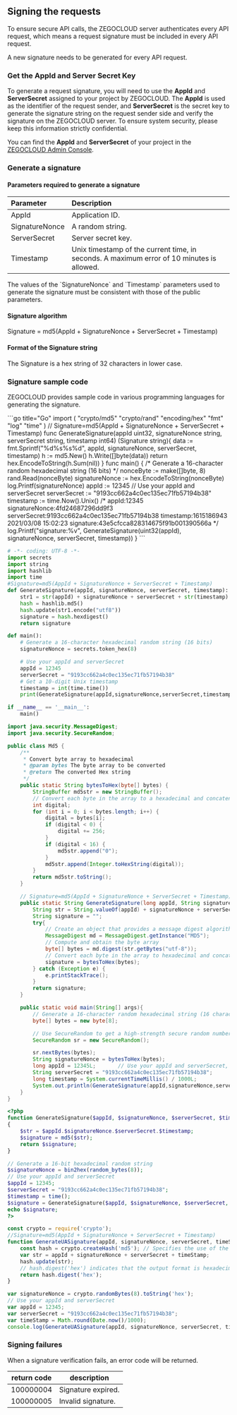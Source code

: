 ## Signing the requests


To ensure secure API calls, the ZEGOCLOUD server authenticates every API request, which means a request signature must be included in every API request.

<Warning title="Warning">
A new signature needs to be generated for every API request.  
</Warning>

### Get the AppId and Server Secret Key

To generate a request signature, you will need to use the **AppId** and **ServerSecret** assigned to your project by ZEGOCLOUD. The **AppId** is used as the identifier of the request sender, and **ServerSecret** is the secret key to generate the signature string on the request sender side and verify the signature on the ZEGOCLOUD server. To ensure system security, please keep this information strictly confidential.

You can find the **AppId** and **ServerSecret** of your project in the [ZEGOCLOUD Admin Console](https://console.zegocloud.com).

### Generate a signature

#### Parameters required to generate a signature

| Parameter | Description |
| :-- | :-- | 
| AppId | Application ID. |
| SignatureNonce | A random string. |
| ServerSecret | Server secret key. |
| Timestamp | Unix timestamp of the current time, in seconds. A maximum error of 10 minutes is allowed. |


<Note title="Note">
The values of the `SignatureNonce` and `Timestamp` parameters used to generate the signature must be consistent with those of the public parameters.
</Note>

#### Signature algorithm

Signature = md5(AppId + SignatureNonce + ServerSecret + Timestamp)

#### Format of the Signature string

The Signature is a hex string of 32 characters in lower case.


### Signature sample code

ZEGOCLOUD provides sample code in various programming languages for generating the signature.

<CodeGroup>
```go title="Go"
import (
   "crypto/md5"
   "crypto/rand"
   "encoding/hex"
   "fmt"
   "log"
   "time"
)
// Signature=md5(AppId + SignatureNonce + ServerSecret + Timestamp)
func GenerateSignature(appId uint32, signatureNonce string, serverSecret string, timestamp int64) (Signature string){
   data := fmt.Sprintf("%d%s%s%d", appId, signatureNonce, serverSecret, timestamp)
   h := md5.New()
   h.Write([]byte(data))
   return hex.EncodeToString(h.Sum(nil))
}
func main() {
   /* Generate a 16-character random hexadecimal string (16 bits) */
   nonceByte := make([]byte, 8)
   rand.Read(nonceByte)
   signatureNonce := hex.EncodeToString(nonceByte)
   log.Printf(signatureNonce)
   appId := 12345       // Use your appId and serverSecret
   serverSecret := "9193cc662a4c0ec135ec71fb57194b38"
   timestamp := time.Now().Unix()
   /* appId:12345
      signatureNonce:4fd24687296dd9f3
      serverSecret:9193cc662a4c0ec135ec71fb57194b38
      timestamp:1615186943      2021/03/08 15:02:23
      signature:43e5cfcca828314675f91b001390566a
    */
   log.Printf("signature:%v", GenerateSignature(uint32(appId), signatureNonce, serverSecret, timestamp))
}
```

```python title="Python"
# -*- coding: UTF-8 -*-
import secrets
import string
import hashlib
import time
#Signature=md5(AppId + SignatureNonce + ServerSecret + Timestamp)
def GenerateSignature(appId, signatureNonce, serverSecret, timestamp):
    str1 = str(appId) + signatureNonce + serverSecret + str(timestamp)
    hash = hashlib.md5()
    hash.update(str1.encode("utf8"))
    signature = hash.hexdigest()
    return signature

def main():
    # Generate a 16-character hexadecimal random string (16 bits)
    signatureNonce = secrets.token_hex(8)

    # Use your appId and serverSecret
    appId = 12345
    serverSecret = "9193cc662a4c0ec135ec71fb57194b38"
    # Get a 10-digit Unix timestamp
    timestamp = int(time.time())
    print(GenerateSignature(appId,signatureNonce,serverSecret,timestamp))

if __name__ == '__main__':
    main()
```

```java title="Java"
import java.security.MessageDigest;
import java.security.SecureRandom;

public class Md5 {
    /**
     * Convert byte array to hexadecimal
     * @param bytes The byte array to be converted
     * @return The converted Hex string
     */
    public static String bytesToHex(byte[] bytes) {
        StringBuffer md5str = new StringBuffer();
        // Convert each byte in the array to a hexadecimal and concatenate into an MD5 string
        int digital;
        for (int i = 0; i < bytes.length; i++) {
            digital = bytes[i];
            if (digital < 0) {
                digital += 256;
            }
            if (digital < 16) {
                md5str.append("0");
            }
            md5str.append(Integer.toHexString(digital));
        }
        return md5str.toString();
    }

    // Signature=md5(AppId + SignatureNonce + ServerSecret + Timestamp)
    public static String GenerateSignature(long appId, String signatureNonce, String serverSecret, long timestamp){
        String str = String.valueOf(appId) + signatureNonce + serverSecret + String.valueOf(timestamp);
        String signature = "";
        try{
            // Create an object that provides a message digest algorithm, initialized as an MD5 algorithm object
            MessageDigest md = MessageDigest.getInstance("MD5");
            // Compute and obtain the byte array
            byte[] bytes = md.digest(str.getBytes("utf-8"));
            // Convert each byte in the array to hexadecimal and concatenate into an MD5 string
            signature = bytesToHex(bytes);
        } catch (Exception e) {
            e.printStackTrace();
        }
        return signature;
    }

    public static void main(String[] args){
        // Generate a 16-character random hexadecimal string (16 characters)
        byte[] bytes = new byte[8];

        // Use SecureRandom to get a high-strength secure random number generator
        SecureRandom sr = new SecureRandom();

        sr.nextBytes(bytes);
        String signatureNonce = bytesToHex(bytes);
        long appId = 12345L;       // Use your appId and serverSecret, add uppercase L or lowercase l after numbers to indicate long type
        String serverSecret = "9193cc662a4c0ec135ec71fb57194b38";
        long timestamp = System.currentTimeMillis() / 1000L;
        System.out.println(GenerateSignature(appId,signatureNonce,serverSecret,timestamp));
    }
}
```

```php title="PHP"
<?php
function GenerateSignature($appId, $signatureNonce, $serverSecret, $timestamp)
{
    $str = $appId.$signatureNonce.$serverSecret.$timestamp;
    $signature = md5($str);
    return $signature;
}

// Generate a 16-bit hexadecimal random string
$signatureNonce = bin2hex(random_bytes(8));
// Use your appId and serverSecret
$appId = 12345;
$serverSecret = "9193cc662a4c0ec135ec71fb57194b38";
$timestamp = time();
$signature = GenerateSignature($appId, $signatureNonce, $serverSecret, $timestamp);
echo $signature;
?>
```
```javascript title="Node.js"
const crypto = require('crypto'); 
//Signature=md5(AppId + SignatureNonce + ServerSecret + Timestamp)
function GenerateUASignature(appId, signatureNonce, serverSecret, timeStamp){
    const hash = crypto.createHash('md5'); // Specifies the use of the MD5 algorithm in hash functions
    var str = appId + signatureNonce + serverSecret + timeStamp;
    hash.update(str);
    // hash.digest('hex') indicates that the output format is hexadecimal
    return hash.digest('hex');
}

var signatureNonce = crypto.randomBytes(8).toString('hex');
// Use your appId and serverSecret
var appId = 12345;
var serverSecret = "9193cc662a4c0ec135ec71fb57194b38";
var timeStamp = Math.round(Date.now()/1000);
console.log(GenerateUASignature(appId, signatureNonce, serverSecret, timeStamp));
```

</CodeGroup>

### Signing failures

When a signature verification fails, an error code will be returned.

| return code | description |
| --- | --- |
| 100000004 | Signature expired. |
| 100000005 | Invalid signature. |